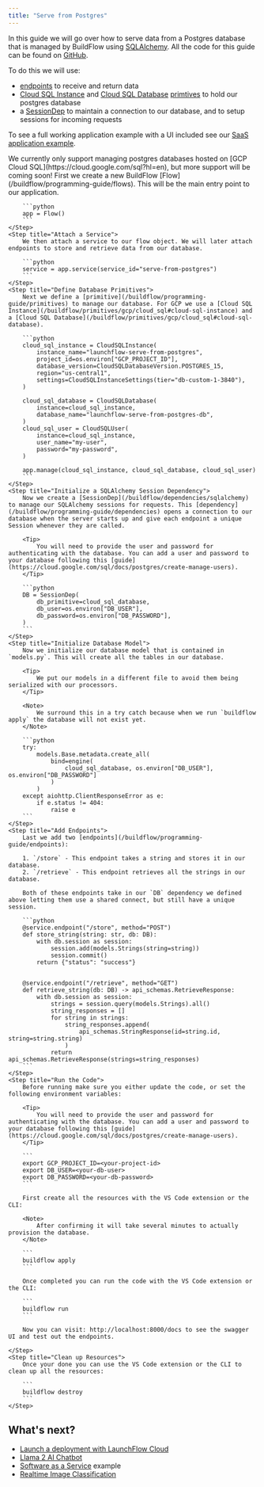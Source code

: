 ```yaml
---
title: "Serve from Postgres"
---
```


In this guide we will go over how to serve data from a Postgres database that is managed by BuildFlow using [SQLAlchemy](https://docs.sqlalchemy.org/en/20/). 
All the code for this guide can be found on [GitHub](https://github.com/launchflow/buildflow-templates/tree/main/samples/serve-from-postgres-gcp).

To do this we will use:

- [endpoints](/buildflow/programming-guide/endpoints) to receive and return data
- [Cloud SQL Instance](/buildflow/primitives/gcp/cloud_sql#cloud-sql-instance) and [Cloud SQL Database](/buildflow/primitives/gcp/cloud_sql#cloud-sql-database) [primtives](/buildflow/programming-guide/primitives) to hold our postgres database
- a [SessionDep](/buildflow/dependencies/sqlalchemy) to maintain a connection to our database, and to setup sessions for incoming requests

To see a full working application example with a UI included see our [SaaS application example](/buildflow/examples/saas).

<Note>
    We currently only support managing postgres databases hosted on [GCP Cloud SQL](https://cloud.google.com/sql?hl=en), but more support will be coming soon!
</Note>

<Steps>
    <Step title="Initialize Flow">
        First we create a new BuildFlow [Flow](/buildflow/programming-guide/flows). This will be the main entry point to our application.

        ```python
        app = Flow()
        ```
    </Step>
    <Step title="Attach a Service">
        We then attach a service to our flow object. We will later attach endpoints to store and retrieve data from our database.

        ```python
        service = app.service(service_id="serve-from-postgres")
        ```
    </Step>
    <Step title="Define Database Primitives">
        Next we define a [primitive](/buildflow/programming-guide/primitives) to manage our database. For GCP we use a [Cloud SQL Instance](/buildflow/primitives/gcp/cloud_sql#cloud-sql-instance) and a [Cloud SQL Database](/buildflow/primitives/gcp/cloud_sql#cloud-sql-database).

        ```python
        cloud_sql_instance = CloudSQLInstance(
            instance_name="launchflow-serve-from-postgres",
            project_id=os.environ["GCP_PROJECT_ID"],
            database_version=CloudSQLDatabaseVersion.POSTGRES_15,
            region="us-central1",
            settings=CloudSQLInstanceSettings(tier="db-custom-1-3840"),
        )

        cloud_sql_database = CloudSQLDatabase(
            instance=cloud_sql_instance,
            database_name="launchflow-serve-from-postgres-db",
        )
        cloud_sql_user = CloudSQLUser(
            instance=cloud_sql_instance,
            user_name="my-user",
            password="my-password",
        )

        app.manage(cloud_sql_instance, cloud_sql_database, cloud_sql_user)
        ```
    </Step>
    <Step title="Initialize a SQLAlchemy Session Dependency">
        Now we create a [SessionDep](/buildflow/dependencies/sqlalchemy) to manage our SQLAlchemy sessions for requests. This [dependency](/buildflow/programming-guide/dependencies) opens a connection to our database when the server starts up and give each endpoint a unique Session whenever they are called.

        <Tip>
            You will need to provide the user and password for authenticating with the database. You can add a user and password to your database following this [guide](https://cloud.google.com/sql/docs/postgres/create-manage-users).
        </Tip>

        ```python
        DB = SessionDep(
            db_primitive=cloud_sql_database,
            db_user=os.environ["DB_USER"],
            db_password=os.environ["DB_PASSWORD"],
        )
        ```
    </Step>
    <Step title="Initialize Database Model">
        Now we initialize our database model that is contained in `models.py`. This will create all the tables in our database.

        <Tip>
            We put our models in a different file to avoid them being serialized with our processors.
        </Tip>

        <Note>
            We surround this in a try catch because when we run `buildflow apply` the database will not exist yet.
        </Note>

        ```python
        try:
            models.Base.metadata.create_all(
                bind=engine(
                    cloud_sql_database, os.environ["DB_USER"], os.environ["DB_PASSWORD"]
                )
            )
        except aiohttp.ClientResponseError as e:
            if e.status != 404:
                raise e
        ```
    </Step>
    <Step title="Add Endpoints">
        Last we add two [endpoints](/buildflow/programming-guide/endpoints):
        
        1. `/store` - This endpoint takes a string and stores it in our database.
        2. `/retrieve` - This endpoint retrieves all the strings in our database.

        Both of these endpoints take in our `DB` dependency we defined above letting them use a shared connect, but still have a unique session.

        ```python
        @service.endpoint("/store", method="POST")
        def store_string(string: str, db: DB):
            with db.session as session:
                session.add(models.Strings(string=string))
                session.commit()
            return {"status": "success"}


        @service.endpoint("/retrieve", method="GET")
        def retrieve_string(db: DB) -> api_schemas.RetrieveResponse:
            with db.session as session:
                strings = session.query(models.Strings).all()
                string_responses = []
                for string in strings:
                    string_responses.append(
                        api_schemas.StringResponse(id=string.id, string=string.string)
                    )
                return api_schemas.RetrieveResponse(strings=string_responses)
        ```
    </Step>
    <Step title="Run the Code">
        Before running make sure you either update the code, or set the following environment variables:
        
        <Tip>
            You will need to provide the user and password for authenticating with the database. You can add a user and password to your database following this [guide](https://cloud.google.com/sql/docs/postgres/create-manage-users).
        </Tip>

        ```
        export GCP_PROJECT_ID=<your-project-id>
        export DB_USER=<your-db-user>
        export DB_PASSWORD=<your-db-password>
        ```

        First create all the resources with the VS Code extension or the CLI:

        <Note>
            After confirming it will take several minutes to actually provision the database.
        </Note>

        ```
        buildflow apply
        ```

        Once completed you can run the code with the VS Code extension or the CLI:

        ```
        buildflow run
        ```

        Now you can visit: http://localhost:8000/docs to see the swagger UI and test out the endpoints.

    </Step>
    <Step title="Clean up Resources">
        Once your done you can use the VS Code extension or the CLI to clean up all the resources:

        ```
        buildflow destroy
        ```
    </Step>
</Steps>

## What's next?

- [Launch a deployment with LaunchFlow Cloud](/launchflow-cloud/user-guides/launch-a-deployment)
- [Llama 2 AI Chatbot](/buildflow/examples/llama2-ai-chatbot)
- [Software as a Service](/buildflow/examples/saas) example
- [Realtime Image Classification](/buildflow/tutorial)